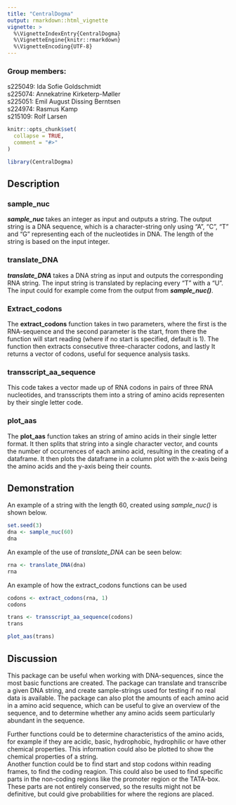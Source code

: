 ```yaml
---
title: "CentralDogma"
output: rmarkdown::html_vignette
vignette: >
  %\VignetteIndexEntry{CentralDogma}
  %\VignetteEngine{knitr::rmarkdown}
  %\VignetteEncoding{UTF-8}
---
```


### Group members:

s225049: Ida Sofie Goldschmidt\
s225074: Annekatrine Kirketerp-Møller\
s225051: Emil August Dissing Berntsen\
s224974: Rasmus Kamp\
s215109: Rolf Larsen

```r
knitr::opts_chunk$set(
  collapse = TRUE,
  comment = "#>"
)
```

```r
library(CentralDogma)
```

## Description

### sample_nuc

***sample_nuc*** takes an integer as input and outputs a string. The output string is a DNA sequence, which is a character-string only using "A", "C", "T" and "G" representing each of the nucleotides in DNA. The length of the string is based on the input integer.

### translate_DNA

***translate_DNA*** takes a DNA string as input and outputs the corresponding RNA string. The input string is translated by replacing every "T" with a "U". The input could for example come from the output from ***sample_nuc()***.

### Extract_codons

The **extract_codons** function takes in two parameters, where the first is the RNA-sequence and the second parameter is the start, from there the function will start reading (where if no start is specified, default is 1). The function then extracts consecutive three-character codons, and lastly It returns a vector of codons, useful for sequence analysis tasks.

### transscript_aa_sequence

This code takes a vector made up of RNA codons in pairs of three RNA nucleotides, and transscripts them into a string of amino acids representen by their single letter code.

### plot_aas

The **plot_aas** function takes an string of amino acids in their single letter format. It then splits that string into a single character vector, and counts the number of occurrences of each amino acid, resulting in the creating of a dataframe. It then plots the dataframe in a column plot with the x-axis being the amino acids and the y-axis being their counts.

## Demonstration

An example of a string with the length 60, created using *sample_nuc()* is shown below.

```r
set.seed(3)
dna <- sample_nuc(60)
dna
```

An example of the use of *translate_DNA* can be seen below:

```r
rna <- translate_DNA(dna)
rna
```

An example of how the extract_codons functions can be used

```r
codons <- extract_codons(rna, 1)
codons
```

```r
trans <- transscript_aa_sequence(codons)
trans
```

```r
plot_aas(trans)
```

## Discussion

This package can be useful when working with DNA-sequences, since the most basic functions are created. The package can translate and transcribe a given DNA string, and create sample-strings used for testing if no real data is available. The package can also plot the amounts of each amino acid in a amino acid sequence, which can be useful to give an overview of the sequence, and to determine whether any amino acids seem particularly abundant in the sequence.

Further functions could be to determine characteristics of the amino acids, for example if they are acidic, basic, hydrophobic, hydrophilic or have other chemical properties. This information could also be plotted to show the chemical properties of a string. \
Another function could be to find start and stop codons within reading frames, to find the coding reagion. This could also be used to find specific parts in the non-coding regions like the promoter region or the TATA-box. These parts are not entirely conserved, so the results might not be definitive, but could give probabilities for where the regions are placed.

